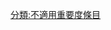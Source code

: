 {{catmore1|[[Wikipedia:科幻专题|Wikipedia:科幻专题]]}}
{{Articles by Importance|topic=科幻|project=科幻|format=TOC}}
{{emptycat}}

[[分類:不適用重要度條目|分類:不適用重要度條目]]